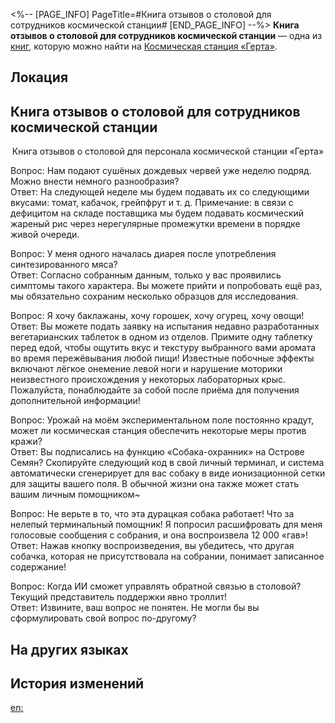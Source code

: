 <%-- [PAGE_INFO]
PageTitle=#Книга отзывов о столовой для сотрудников космической станции#
[END_PAGE_INFO] --%>
{{Дополнить}}
{{Книга Инфобокс
|id           = 142
|partIds      = 190293
|Название     = 
|Изображение  = Журнал с КСГ.png
|Мир          = Космическая станция «Герта»
|Томов        = 1
|Автор        = <!--нужно добавить-->
|Описание     = Форма обратной связи столовой для сотрудников космической станции «Герта». В нём содержатся комментарии и предложения по меню, а также отзывы о смарт-роботе столовой.
|Том1         = {{tx}}
|Источник1    = {{tx|Отсутствует источник}}
|Персонажи    = 
|Фракции      = 
}}
'''Книга отзывов о столовой для сотрудников космической станции''' — одна из [[Книги|книг]], которую можно найти на [[Космическая станция «Герта»]].

==Локация==
{{Отметка карты|<!--название карты-->|<!--id отметки-->}}

==Книга отзывов о столовой для сотрудников космической станции==
<div align="center">Книга отзывов о столовой для персонала космической станции «Герта»</div>

Вопрос: Нам подают сушёных дождевых червей уже неделю подряд. Можно внести немного разнообразия?<br />
Ответ: На следующей неделе мы будем подавать их со следующими вкусами: томат, кабачок, грейпфрут и т. д. Примечание: в связи с дефицитом на складе поставщика мы будем подавать космический жареный рис через нерегулярные промежутки времени в порядке живой очереди.

Вопрос: У меня одного началась диарея после употребления синтезированного мяса?<br />
Ответ: Согласно собранным данным, только у вас проявились симптомы такого характера. Вы можете прийти и попробовать ещё раз, мы обязательно сохраним несколько образцов для исследования.

Вопрос: Я хочу баклажаны, хочу горошек, хочу огурец, хочу овощи!<br />
Ответ: Вы можете подать заявку на испытания недавно разработанных вегетарианских таблеток в одном из отделов. Примите одну таблетку перед едой, чтобы ощутить вкус и текстуру выбранного вами аромата во время пережёвывания любой пищи! Известные побочные эффекты включают лёгкое онемение левой ноги и нарушение моторики неизвестного происхождения у некоторых лабораторных крыс. Пожалуйста, понаблюдайте за собой после приёма для получения дополнительной информации!

Вопрос: Урожай на моём экспериментальном поле постоянно крадут, может ли космическая станция обеспечить некоторые меры против кражи?<br />
Ответ: Вы подписались на функцию «Собака-охранник» на Острове Семян? Скопируйте следующий код в свой личный терминал, и система автоматически сгенерирует для вас собаку в виде ионизационной сетки для защиты вашего поля. В обычной жизни она также может стать вашим личным помощником~

Вопрос: Не верьте в то, что эта дурацкая собака работает! Что за нелепый терминальный помощник! Я попросил расшифровать для меня голосовые сообщения с собрания, и она воспроизвела 12 000 «гав»!<br />
Ответ: Нажав кнопку воспроизведения, вы убедитесь, что другая собачка, которая не присутствовала на собрании, понимает записанное содержание!

Вопрос: Когда ИИ сможет управлять обратной связью в столовой? Текущий представитель поддержки явно троллит!<br />
Ответ: Извините, ваш вопрос не понятен. Не могли бы вы сформулировать свой вопрос по-другому?

==На других языках==
{{На других языках
|en   = Feedback Form for the Space Station Staff Cafeteria
|zhs  = 空间站员工餐厅反馈记录表
|zht  = 太空站員工餐廳回饋記錄表
|ja   = 宇宙ステーション食堂フィードバック記録
|ko   = 우주정거장 직원 식당 건의 사항 기록표
|es   = Formulario de opiniones del comedor de empleados de la Estación Espacial
|fr   = Questionnaire de satisfaction pour la cafétéria réservée au personnel de la station spatiale
|ru   = Книга отзывов о столовой для сотрудников космической станции
|th   = ตารางบันทึกข้อเสนอแนะสำหรับโรงอาหารของเจ้าหน้าที่สถานีอวกาศ
|vi   = Phiếu Ghi Phản Hồi Nhà Hàng Của Nhân Viên Trạm Không Gian
|de   = Feedbackformular für die Personalcafeteria der Raumstation
|id   = Formulir Masukan untuk Staf Kafetaria Stasiun Luar Angkasa
|pt   = Formulário de Sugestões do Refeitório da Equipe da Estação Espacial
}}

==История изменений==
{{История изменений|3.5}}

[[en:]]